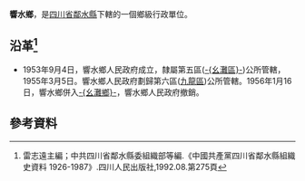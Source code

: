 '''響水鄉'''，是[[四川省|四川省]][[鄰水縣|鄰水縣]]下轄的一個鄉級行政單位。

==沿革<ref>雷志遠主編；中共四川省鄰水縣委組織部等編.《中國共產黨四川省鄰水縣組織史資料 1926-1987》.四川人民出版社,1992.08.第275頁</ref>==
* 1953年9月4日，響水鄉人民政府成立，隸屬第五區([[幺灘區|-{幺灘區}-]])公所管轄，1955年3月5日。響水鄉人民政府劃歸第六區([[九龍區_(鄰水縣)|九龍區]])公所管轄。1956年1月16日，響水鄉併入[[幺灘鄉|-{幺灘鄉}-]]，響水鄉人民政府撤銷。

== 參考資料 ==
{{reflist}}
{{行政區劃小作品}}
{{鄰水縣行政區劃（1953年9月4日至1955年3月5日）}}
{{鄰水縣行政區劃（1955年3月5日至1956年1月24日）}}
{{鄰水縣行政區劃}}